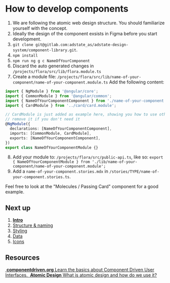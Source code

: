 
<style>{stylesheet}</style>

<Meta title="About/How to develop components/Intro" />

# How to develop components

1. We are following the atomic web design structure. You should familiarize yourself with the concept.
2. Ideally the design of the component exsists in Figma before you start development.
3. `git clone git@gitlab.com:adstate_as/adstate-design-system/component-library.git`.
4. `npm install`
5. `npm run ng g c NameOfYourComponent`
6. Discard the auto generated changes in `/projects/flora/src/lib/flora.module.ts`
7. Create a module file: `/projects/flora/src/lib/name-of-your-component/name-of-your-component.module.ts`
   Add the following content:

```ts
import { NgModule } from '@angular/core';
import { CommonModule } from '@angular/common';
import { NameOfYourComponentComponent } from './name-of-your-component.component';
import { CardModule } from '../card/card.module';

// CardModule is just added as example here, showing you how to use other components inside yours,
// remove it if you don't need it
@NgModule({
  declarations: [NameOfYourComponentComponent],
  imports: [CommonModule, CardModule],
  exports: [NameOfYourComponentComponent],
})
export class NameOfYourComponentModule {}
```

8. Add your module to: `/projects/flora/src/public-api.ts`, like so: `export { NameOfYourComponentModule } from './lib/name-of-your-component/name-of-your-component.module';`
9. Add a `name-of-your-component.stories.mdx` in `/stories/TYPE/name-of-your-component.stories.ts`.

Feel free to look at the "Molecules / Passing Card" component for a good example.

## Next up

1. **[Intro](?path=/story/about-how-to-develop-components-intro--page)**
2. [Structure & naming](?path=/story/about-how-to-develop-components-structure-naming--page)
3. [Styling](?path=/story/about-how-to-develop-components-styling--page)
4. [Data](?path=/story/about-how-to-develop-components-data--page)
5. [Icons](?path=/story/about-how-to-develop-components-icons--page)

## Resources

<div className="link-list">
  <a className="link-item" href="https://www.componentdriven.org/" target="_blank" rel="noopener">
    <img src={IconComponentDriven} alt="" />
    <span>
      <strong>componentdriven.org</strong>
      Learn the basics about Component Driven User Interfaces.
    </span>
  </a>
  <a className="link-item" href="/story/about-atomic-design--page">
    <img src={IconAtomicDesign} alt="" />
    <span>
      <strong>Atomic Design</strong>
      What is atomic design and how do we use it?
    </span>
  </a>
</div>
